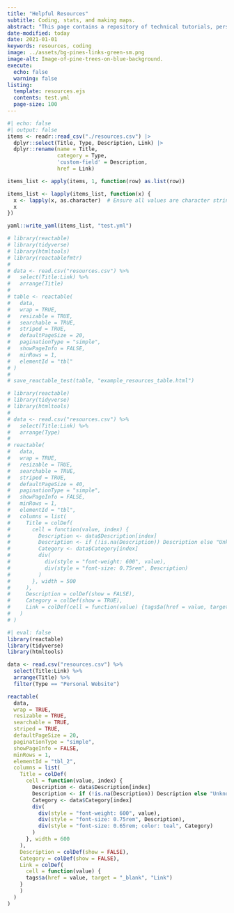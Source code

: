 ```yaml
---
title: "Helpful Resources"
subtitle: Coding, stats, and making maps.
abstract: "This page contains a repository of technical tutorials, personal blogs, ebooks, data sources, inspirational works and other websites that I find myself consistently referring back to for my technical projects."
date-modified: today
date: 2021-01-01
keywords: resources, coding
image: ../assets/bg-pines-links-green-sm.png
image-alt: Image-of-pine-trees-on-blue-background.
execute:
  echo: false
  warning: false
listing:
  template: resources.ejs
  contents: test.yml
  page-size: 100
---
```


```r
#| echo: false
#| output: false
items <- readr::read_csv("./resources.csv") |> 
  dplyr::select(Title, Type, Description, Link) |> 
  dplyr::rename(name = Title,
                category = Type,
                'custom-field' = Description,
                href = Link)

items_list <- apply(items, 1, function(row) as.list(row))

items_list <- lapply(items_list, function(x) {
  x <- lapply(x, as.character)  # Ensure all values are character strings
  x
})

yaml::write_yaml(items_list, "test.yml")

```


<!-- ## Resource Database -->

<!-- Use the filter/search options below to explore my collated resources. Items have been loosely categorized by topic and type of content. Please reach out with any suggestions, edits, or questions. -->

```r
# library(reactable)
# library(tidyverse)
# library(htmltools)
# library(reactablefmtr)
# 
# data <- read.csv("resources.csv") %>% 
#   select(Title:Link) %>% 
#   arrange(Title)
# 
# table <- reactable(
#   data,
#   wrap = TRUE,
#   resizable = TRUE,
#   searchable = TRUE,
#   striped = TRUE,
#   defaultPageSize = 20,
#   paginationType = "simple",
#   showPageInfo = FALSE,
#   minRows = 1,
#   elementId = "tbl"
# )
# 
# save_reactable_test(table, "example_resources_table.html")

```

```r
# library(reactable)
# library(tidyverse)
# library(htmltools)
# 
# data <- read.csv("resources.csv") %>% 
#   select(Title:Link) %>% 
#   arrange(Type)
# 
# reactable(
#   data,
#   wrap = TRUE,
#   resizable = TRUE,
#   searchable = TRUE,
#   striped = TRUE,
#   defaultPageSize = 40,
#   paginationType = "simple",
#   showPageInfo = FALSE,
#   minRows = 1,
#   elementId = "tbl",
#   columns = list(
#     Title = colDef(
#       cell = function(value, index) {
#         Description <- data$Description[index]
#         Description <- if (!is.na(Description)) Description else "Unknown"
#         Category <- data$Category[index]
#         div(
#           div(style = "font-weight: 600", value),
#           div(style = "font-size: 0.75rem", Description)
#         )
#       }, width = 500
#     ),
#     Description = colDef(show = FALSE),
#     Category = colDef(show = TRUE),
#     Link = colDef(cell = function(value) {tags$a(href = value, target = "_blank", "Link")})
#   )
# )
```

<!-- ## My Favorite Sources -->

<!-- Some of my favorite GIS data sources can be found [here](https://freegisdata.rtwilson.com/). -->


<!-- ## Inspirational Works -->

<!-- The following creators have provided me with inspiration in one or more of my professional projects. Each of their personal sites are included below. -->

```r
#| eval: false
library(reactable)
library(tidyverse)
library(htmltools)

data <- read.csv("resources.csv") %>% 
  select(Title:Link) %>% 
  arrange(Title) %>% 
  filter(Type == "Personal Website")

reactable(
  data,
  wrap = TRUE,
  resizable = TRUE,
  searchable = TRUE,
  striped = TRUE,
  defaultPageSize = 20,
  paginationType = "simple",
  showPageInfo = FALSE,
  minRows = 1,
  elementId = "tbl_2",
  columns = list(
    Title = colDef(
      cell = function(value, index) {
        Description <- data$Description[index]
        Description <- if (!is.na(Description)) Description else "Unknown"
        Category <- data$Category[index]
        div(
          div(style = "font-weight: 600", value),
          div(style = "font-size: 0.75rem", Description),
          div(style = "font-size: 0.65rem; color: teal", Category)
        )
      }, width = 600
    ),
    Description = colDef(show = FALSE),
    Category = colDef(show = FALSE),
    Link = colDef(
      cell = function(value) {
      tags$a(href = value, target = "_blank", "Link")
    }
    )
  )
)
```
